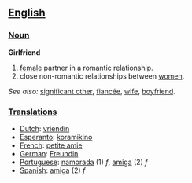 == [[English]] ==

=== [[Noun]] ===

'''Girlfriend'''
# [[female]] partner in a romantic relationship.
# close non-romantic relationships between [[women]].

''See also:'' [[significant other]], [[fiancée]], [[wife]], [[boyfriend]].

=== [[Translations]] ===
*[[Dutch]]: [[vriendin]]
*[[Esperanto]]: [[koramikino]]
*[[French]]: [[petite amie]]
*[[German]]: [[Freundin]]
*[[Portuguese]]: [[namorada]] (1) ''f'', [[amiga]] (2) ''f''
*[[Spanish]]: [[amiga]] (2) ''f''